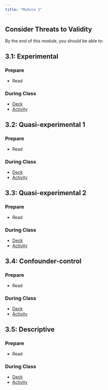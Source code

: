 ```yaml
---
title: "Module 3"
---
```


## Consider Threats to Validity

By the end of this module, you should be able to:



## 3.1: Experimental

### Prepare

* Read 

### During Class

* [Deck]()
* [Activity]()

## 3.2: Quasi-experimental 1

### Prepare

* Read 

### During Class

* [Deck]()
* [Activity]()

## 3.3: Quasi-experimental 2

### Prepare

* Read 

### During Class

* [Deck]()
* [Activity]()

## 3.4: Confounder-control

### Prepare

* Read 

### During Class

* [Deck]()
* [Activity]()

## 3.5: Descriptive

### Prepare

* Read 

### During Class

* [Deck]()
* [Activity]()

